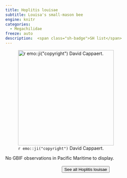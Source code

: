 ```yaml
---
title: Hoplitis louisae
subtitle: Louisa's small-mason bee
engine: knitr
categories:
  - Megachilidae
freeze: auto
description:  <span class="sh-badge">SH list</span>
---
```

![`r emo::ji("copyright")` David Cappaert.](https://inaturalist-open-data.s3.amazonaws.com/photos/224110113/large.jpg){height=300}



No GBIF observations in Pacific Maritime to display.
<br><br>
<center>


<a href="https://www.zoology.ubc.ca/entomology/main/Hymenoptera/Megachilidae/Hoplitis%20louisae.php"><button type="button" class="btn btn-secondary">See all Hoplitis louisae <i class="fa-solid fa-arrow-up-right-from-square"></i> </button></a>
</center>
